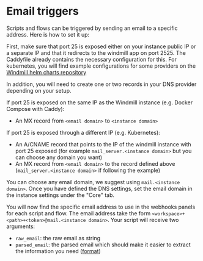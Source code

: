 # Email triggers
 
Scripts and flows can be triggered by sending an email to a specific address. 
Here is how to set it up:

First, make sure that port 25 is exposed either on your instance public IP or a separate IP and that it redirects to the windmill app on port 2525.
The Caddyfile already contains the necessary configuration for this. 
For kubernetes, you will find example configurations for some providers on the [Windmill helm charts repository](https://github.com/windmill-labs/windmill-helm-charts?tab=readme-ov-file#kubernetes-hosting-tips)

In addition, you will need to create one or two records in your DNS provider depending on your setup.

If port 25 is exposed on the same IP as the Windmill instance (e.g. Docker Compose with Caddy):
  - An MX record from `<email domain>` to `<instance domain>`

If port 25 is exposed through a different IP (e.g. Kubernetes):
  - An A/CNAME record that points to the IP of the windmill instance with port 25 exposed (for example `mail_server.<instance domain>` but you can choose any domain you want)
  - An MX record from `<email domain>` to the record defined above (`mail_server.<instance domain>` if following the example)

You can choose any email domain, we suggest using `mail.<instance domain>`.
Once you have defined the DNS settings, set the email domain in the instance settings under the "Core" tab.

You will now find the specific email address to use in the webhooks panels for each script and flow. 
The email address take the form `<workspace>+<path>+<token>@mail.<instance domain>`.
Your script will receive two arguments: 
- `raw_email`: the raw email as string
- `parsed_email`: the parsed email which should make it easier to extract the information you need ([format](https://docs.rs/mail-parser/latest/mail_parser/struct.Message.html))

